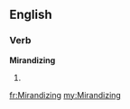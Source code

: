 ==English==

===Verb===
'''Mirandizing'''

# {{present participle of|Mirandize}}

[[fr:Mirandizing]]
[[my:Mirandizing]]